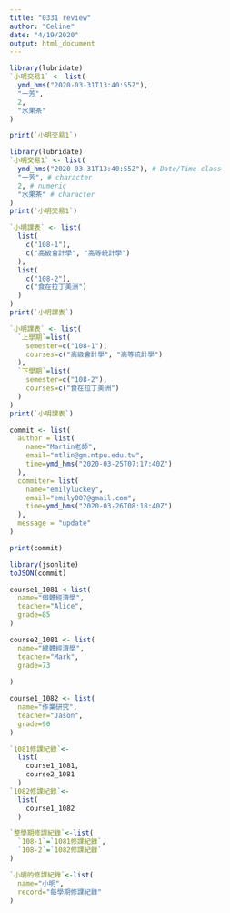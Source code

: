 ```yaml
---
title: "0331 review"
author: "Celine"
date: "4/19/2020"
output: html_document
---
```


```r
library(lubridate)
`小明交易1` <- list(
  ymd_hms("2020-03-31T13:40:55Z"),
  "一芳",
  2,
  "水果茶"
)

print(`小明交易1`)
```
```r
library(lubridate)
`小明交易1` <- list(
  ymd_hms("2020-03-31T13:40:55Z"), # Date/Time class
  "一芳", # character
  2, # numeric
  "水果茶" # character
)
print(`小明交易1`)
```
```r
`小明課表` <- list(
  list(
    c("108-1"),
    c("高級會計學", "高等統計學")
  ),
  list(
    c("108-2"),
    c("食在拉丁美洲")
  )
)
print(`小明課表`)
```

```r
`小明課表` <- list(
  `上學期`=list(
    semester=c("108-1"),
    courses=c("高級會計學", "高等統計學")
  ),
  `下學期`=list(
    semester=c("108-2"),
    courses=c("食在拉丁美洲")
  )
)
print(`小明課表`)
```
```r

commit <- list(
  author = list(
    name="Martin老師",
    email="mtlin@gm.ntpu.edu.tw",
    time=ymd_hms("2020-03-25T07:17:40Z")
  ),
  commiter= list(
    name="emilyluckey",
    email="emily007@gmail.com",
    time=ymd_hms("2020-03-26T08:18:40Z")
  ),
  message = "update"
)

print(commit)
```
```r
library(jsonlite)
toJSON(commit)
```
```r

course1_1081 <-list(
  name="個體經濟學",
  teacher="Alice",
  grade=85
)

course2_1081 <- list(
  name="總體經濟學",
  teacher="Mark",
  grade=73
  
)

course1_1082 <- list(
  name="作業研究",
  teacher="Jason",
  grade=90
)

`1081修課紀錄`<-
  list(
    course1_1081,
    course2_1081
  )
`1082修課紀錄`<-
  list(
    course1_1082
  )

`整學期修課紀錄`<-list(
  `108-1`=`1081修課紀錄`,
  `108-2`=`1082修課紀錄`
)

`小明的修課紀錄`<-list(
  name="小明",
  record="每學期修課紀錄"
)


```



















































